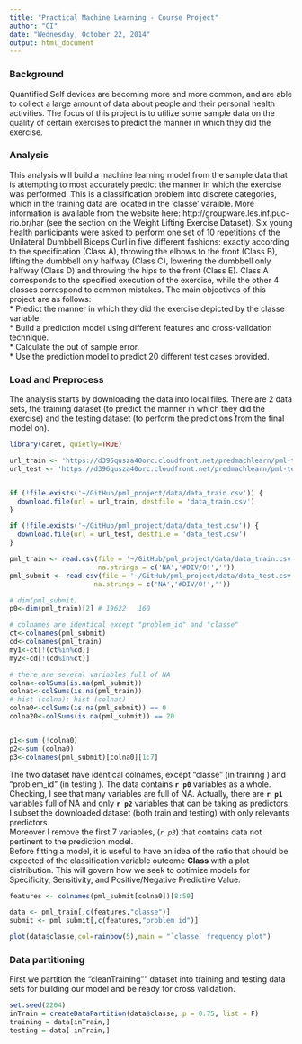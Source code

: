 ```yaml
---
title: "Practical Machine Learning - Course Project"
author: "CI"
date: "Wednesday, October 22, 2014"
output: html_document
---
```


### Background
Quantified Self devices are becoming more and more common, and are able to collect a large amount of data about people and their personal health activities. The focus of this project is to utilize some sample data on the quality of certain exercises to predict the manner in which they did the exercise.

### Analysis
This analysis will build a machine learning model from the sample data that is attempting to most accurately predict the manner in which the exercise was performed. This is a classification problem into discrete categories, which in the training data are located in the 'classe' varaible.  More information is available from the website here: http://groupware.les.inf.puc-rio.br/har (see the section on the Weight Lifting Exercise Dataset). 
Six young health participants were asked to perform one set of 10 repetitions of the Unilateral Dumbbell Biceps Curl in five different fashions: exactly according to the specification (Class A), throwing the elbows to the front (Class B), lifting the dumbbell only halfway (Class C), lowering the dumbbell only halfway (Class D) and throwing the hips to the front (Class E). Class A corresponds to the specified execution of the exercise, while the other 4 classes correspond to common mistakes.
The main objectives of this project are as follows:   
    * Predict the manner in which they did the exercise depicted by the classe variable.   
    * Build a prediction model using different features and cross-validation technique.   
    * Calculate the out of sample error.   
    * Use the prediction model to predict 20 different test cases provided.    

### Load and Preprocess
The analysis starts by downloading the data into local files. There are 2 data sets, the training dataset (to predict the manner in which they did the exercise) and the testing dataset (to perform the predictions from the final model on). 

```r

library(caret, quietly=TRUE)

url_train <- 'https://d396qusza40orc.cloudfront.net/predmachlearn/pml-training.csv'
url_test <- 'https://d396qusza40orc.cloudfront.net/predmachlearn/pml-testing.csv'


if (!file.exists('~/GitHub/pml_project/data/data_train.csv')) {
  download.file(url = url_train, destfile = 'data_train.csv')
}

if (!file.exists('~/GitHub/pml_project/data/data_test.csv')) {
  download.file(url = url_test, destfile = 'data_test.csv')  
}

pml_train <- read.csv(file = '~/GitHub/pml_project/data/data_train.csv',
                      na.strings = c('NA','#DIV/0!',''))
pml_submit <- read.csv(file = '~/GitHub/pml_project/data/data_test.csv',
                     na.strings = c('NA','#DIV/0!',''))

# dim(pml_submit)
p0<-dim(pml_train)[2] # 19622   160

# colnames are identical except "problem_id" and "classe"
ct<-colnames(pml_submit)
cd<-colnames(pml_train)
my1<-ct[!(ct%in%cd)]
my2<-cd[!(cd%in%ct)]

# there are several variables full of NA
colna<-colSums(is.na(pml_submit))
colnat<-colSums(is.na(pml_train))
# hist (colna); hist (colnat)
colna0<-colSums(is.na(pml_submit)) == 0
colna20<-colSums(is.na(pml_submit)) == 20


p1<-sum (!colna0)
p2<-sum (colna0)
p3<-colnames(pml_submit)[colna0][1:7]
```

The two dataset have identical colnames, except "classe" (in training ) and "problem_id" (in testing ).
The data contains **`r p0`** variables as a whole. Checking, I see that many variables are full of NA. Actually,  there are **`r p1`** variables full of NA and only **`r p2`** variables that can be taking as predictors. I subset the downloaded dataset (both train and testing) with only relevants predictors.    
Moreover I remove the first 7 variables, (*`r p3`*) that contains data not pertinent to the prediction model.    
Before fitting a model, it is useful to have an idea of the ratio that should be expected of the classification variable outcome **Class** with a plot distribution. This will govern how we seek to optimize models for Specificity, Sensitivity, and Positive/Negative Predictive Value. 

```r


features <- colnames(pml_submit[colna0])[8:59]

data <- pml_train[,c(features,"classe")]
submit <- pml_submit[,c(features,"problem_id")]

plot(data$classe,col=rainbow(5),main = "`classe` frequency plot")

```


### Data partitioning

First we partition the "cleanTraining"" dataset into training and testing data sets for building our model and be ready for cross validation.


```r

set.seed(2204)
inTrain = createDataPartition(data$classe, p = 0.75, list = F)
training = data[inTrain,]
testing = data[-inTrain,]


```

